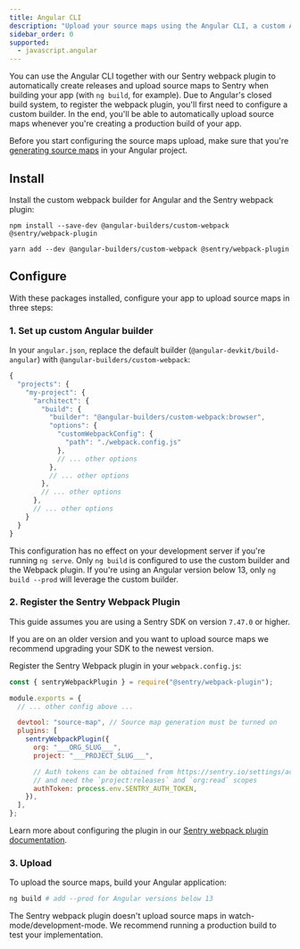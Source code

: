 ```yaml
---
title: Angular CLI
description: "Upload your source maps using the Angular CLI, a custom Angular builder and the Sentry webpack plugin."
sidebar_order: 0
supported:
  - javascript.angular
---
```


You can use the Angular CLI together with our Sentry webpack plugin to automatically create releases and upload source maps to Sentry when building your app (with `ng build`, for example).
Due to Angular's closed build system, to register the webpack plugin, you'll first need to configure a custom builder.
In the end, you'll be able to automatically upload source maps whenever you're creating a production build of your app.

<Alert level="warning">

Before you start configuring the source maps upload, make sure that you're [generating source maps](../../.#generating-source-maps) in your Angular project.

  </Alert>

## Install

Install the custom webpack builder for Angular and the Sentry webpack plugin:

```shell {tabTitle:npm}
npm install --save-dev @angular-builders/custom-webpack @sentry/webpack-plugin
```

```shell {tabTitle:Yarn}
yarn add --dev @angular-builders/custom-webpack @sentry/webpack-plugin
```

## Configure

With these packages installed, configure your app to upload source maps in three steps:

### 1. Set up custom Angular builder

In your `angular.json`, replace the default builder (`@angular-devkit/build-angular`) with `@angular-builders/custom-webpack`:

```javascript {filename:angular.json}
{
  "projects": {
    "my-project": {
      "architect": {
        "build": {
          "builder": "@angular-builders/custom-webpack:browser",
          "options": {
            "customWebpackConfig": {
              "path": "./webpack.config.js"
            },
            // ... other options
          },
          // ... other options
        },
        // ... other options
      },
      // ... other options
    }
  }
}
```

<Alert>

This configuration has no effect on your development server if you're running `ng serve`.
Only `ng build` is configured to use the custom builder and the Webpack plugin.
If you're using an Angular version below 13, only `ng build --prod` will leverage the custom builder.

</Alert>

### 2. Register the Sentry Webpack Plugin

<Note>

This guide assumes you are using a Sentry SDK on version `7.47.0` or higher.

If you are on an older version and you want to upload source maps we recommend upgrading your SDK to the newest version.

</Note>

Register the Sentry Webpack plugin in your `webpack.config.js`:

<SignInNote />

```javascript {filename:webpack.config.js}
const { sentryWebpackPlugin } = require("@sentry/webpack-plugin");

module.exports = {
  // ... other config above ...

  devtool: "source-map", // Source map generation must be turned on
  plugins: [
    sentryWebpackPlugin({
      org: "___ORG_SLUG___",
      project: "___PROJECT_SLUG___",

      // Auth tokens can be obtained from https://sentry.io/settings/account/api/auth-tokens/
      // and need the `project:releases` and `org:read` scopes
      authToken: process.env.SENTRY_AUTH_TOKEN,
    }),
  ],
};
```

Learn more about configuring the plugin in our [Sentry webpack plugin documentation](https://www.npmjs.com/package/@sentry/webpack-plugin).

### 3. Upload

To upload the source maps, build your Angular application:

```bash
ng build # add --prod for Angular versions below 13
```

<Note>

The Sentry webpack plugin doesn't upload source maps in watch-mode/development-mode.
We recommend running a production build to test your implementation.

</Note>
